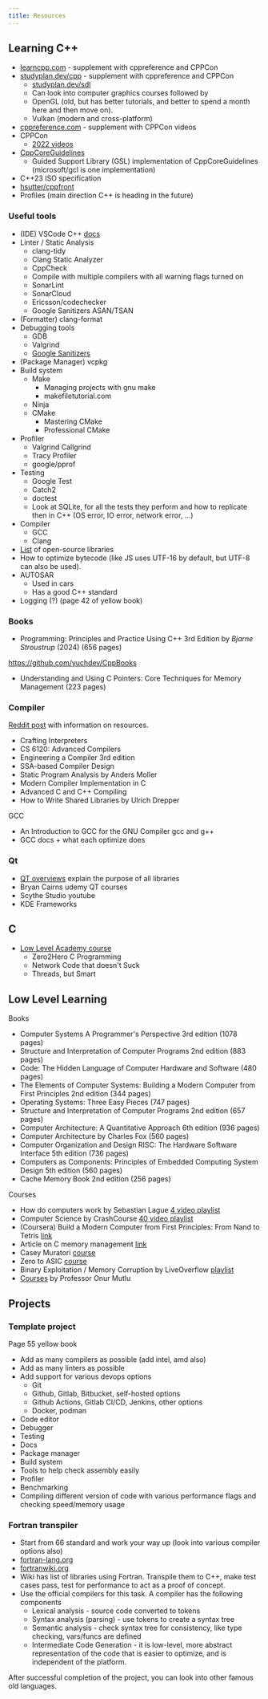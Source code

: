 ```yaml
---
title: Resources
---
```


## Learning C++

-   [learncpp.com](https://www.learncpp.com/) - supplement with cppreference and CPPCon
-   [studyplan.dev/cpp](https://www.studyplan.dev/cpp) - supplement with cppreference and CPPCon
    -   [studyplan.dev/sdl](https://www.studyplan.dev/sdl)
    -   Can look into computer graphics courses followed by
    -   OpenGL (old, but has better tutorials, and better to spend a month here and then move on).
    -   Vulkan (modern and cross-platform)
-   [cppreference.com](https://en.cppreference.com/w/) - supplement with CPPCon videos
-   CPPCon
    -   [2022 videos](https://www.youtube.com/playlist?list=PLHTh1InhhwT7gQEuYznhhvAYTel0qzl72)
-   [CppCoreGuidelines](https://github.com/isocpp/CppCoreGuidelines)
    - Guided Support Library (GSL) implementation of CppCoreGuidelines (microsoft/gcl is one implementation)
-   C++23 ISO specification
- [hsutter/cppfront](https://github.com/hsutter/cppfront)
- Profiles (main direction C++ is heading in the future)

### Useful tools

-   (IDE) VSCode C++ [docs](https://code.visualstudio.com/docs/languages/cpp1)
-   Linter / Static Analysis
    -   clang-tidy
    -   Clang Static Analyzer
    -   CppCheck
    -   Compile with multiple compilers with all warning flags turned on
    -   SonarLint
    -   SonarCloud
    -   Ericsson/codechecker
    -   Google Sanitizers ASAN/TSAN
-   (Formatter) clang-format
-   Debugging tools
    -   GDB
    -   Valgrind
    -   [Google Sanitizers](https://github.com/google/sanitizers?tab=readme-ov-file)
-   (Package Manager) vcpkg
-   Build system
    -   Make
        -   Managing projects with gnu make
        -   makefiletutorial.com
    -   Ninja
    -   CMake
        -   Mastering CMake
        -   Professional CMake
-   Profiler
    -   Valgrind Callgrind
    -   Tracy Profiler
    -   google/pprof
-   Testing
    -   Google Test
    -   Catch2
    -   doctest
    -   Look at SQLite, for all the tests they perform and how to replicate then in C++ (OS error, IO error, network error, ...)
-   Compiler
    -   GCC
    -   Clang
-   [List](https://en.cppreference.com/w/cpp/links/libs) of open-source libraries
-   How to optimize bytecode (like JS uses UTF-16 by default, but UTF-8 can also be used).
-   AUTOSAR
    -   Used in cars
    -   Has a good C++ standard
-   Logging (?) (page 42 of yellow book)

### Books

- Programming: Principles and Practice Using C++ 3rd Edition by _Bjarne Stroustrup_ (2024) (656 pages)

https://github.com/yuchdev/CppBooks

-   Understanding and Using C Pointers: Core Techniques for Memory Management (223 pages)

### Compiler

[Reddit post](https://www.reddit.com/r/Compilers/comments/15ga21m/comment/jujd5ul/?utm_source=share&utm_medium=web3x&utm_name=web3xcss&utm_term=1&utm_content=share_button) with information on resources.

-   Crafting Interpreters
-   CS 6120: Advanced Compilers
-   Engineering a Compiler 3rd edition
-   SSA-based Compiler Design
-   Static Program Analysis by Anders Moller
-   Modern Compiler Implementation in C
-   Advanced C and C++ Compiling
-   How to Write Shared Libraries by Ulrich Drepper

GCC

-   An Introduction to GCC for the GNU Compiler gcc and g++
-   GCC docs + what each optimize does

### Qt

-   [QT overviews](https://doc.qt.io/qt-6/overviews-main.html) explain the purpose of all libraries
-   Bryan Cairns udemy QT courses
-   Scythe Studio youtube
-   KDE Frameworks

## C

-   [Low Level Academy course](https://lowlevel.academy/courses)
    -   Zero2Hero C Programming
    -   Network Code that doesn't Suck
    -   Threads, but Smart

## Low Level Learning

Books

-   Computer Systems A Programmer's Perspective 3rd edition (1078 pages)
-   Structure and Interpretation of Computer Programs 2nd edition (883 pages)
-   Code: The Hidden Language of Computer Hardware and Software (480 pages)
-   The Elements of Computer Systems: Building a Modern Computer from First Principles 2nd edition (344 pages)
-   Operating Systems: Three Easy Pieces (747 pages)
-   Structure and Interpretation of Computer Programs 2nd edition (657 pages)
-   Computer Architecture: A Quantitative Approach 6th edition (936 pages)
-   Computer Architecture by Charles Fox (560 pages)
-   Computer Organization and Design RISC: The Hardware Software Interface 5th edition (736 pages)
-   Computers as Components: Principles of Embedded Computing System Design 5th edition (560 pages)
-   Cache Memory Book 2nd edition (256 pages)

Courses

-   How do computers work by Sebastian Lague [4 video playlist](https://www.youtube.com/playlist?list=PLFt_AvWsXl0dPhqVsKt1Ni_46ARyiCGSq)
-   Computer Science by CrashCourse [40 video playlist](https://www.youtube.com/playlist?list=PL8dPuuaLjXtNlUrzyH5r6jN9ulIgZBpdo)
-   (Coursera) Build a Modern Computer from First Principles: From Nand to Tetris [link](https://www.coursera.org/learn/build-a-computer)
-   Article on C memory management [link](https://www.rfleury.com/p/untangling-lifetimes-the-arena-allocator)
-   Casey Muratori [course](https://www.computerenhance.com/p/table-of-contents)
-   Zero to ASIC [course](https://www.zerotoasiccourse.com/)
-   Binary Exploitation / Memory Corruption by LiveOverflow [playlist](https://www.youtube.com/playlist?list=PLhixgUqwRTjxglIswKp9mpkfPNfHkzyeN)
-   [Courses](https://people.inf.ethz.ch/omutlu/lecture-videos.html) by Professor Onur Mutlu

## Projects

### Template project

Page 55 yellow book

-   Add as many compilers as possible (add intel, amd also)
-   Add as many linters as possible
-   Add support for various devops options
    -   Git
    -   Github, Gitlab, Bitbucket, self-hosted options
    -   Github Actions, Gitlab CI/CD, Jenkins, other options
    -   Docker, podman
-   Code editor
-   Debugger
-   Testing
-   Docs
-   Package manager
-   Build system
-   Tools to help check assembly easily
-   Profiler
-   Benchmarking
-   Compiling different version of code with various performance flags and checking speed/memory usage

### Fortran transpiler

-   Start from 66 standard and work your way up (look into various compiler options also)
-   [fortran-lang.org](https://fortran-lang.org/)
-   [fortranwiki.org](https://fortranwiki.org/fortran/show/HomePage)
-   Wiki has list of libraries using Fortran. Transpile them to C++, make test cases pass, test for performance to act as a proof of concept.
-   Use the official compilers for this task. A compiler has the following components
    -   Lexical analysis - source code converted to tokens
    -   Syntax analysis (parsing) - use tokens to create a syntax tree
    -   Semantic analysis - check syntax tree for consistency, like type checking, vars/funcs are defined
    -   Intermediate Code Generation - it is low-level, more abstract representation of the code that is easier to optimize, and is independent of the platform.

After successful completion of the project, you can look into other famous old languages.
